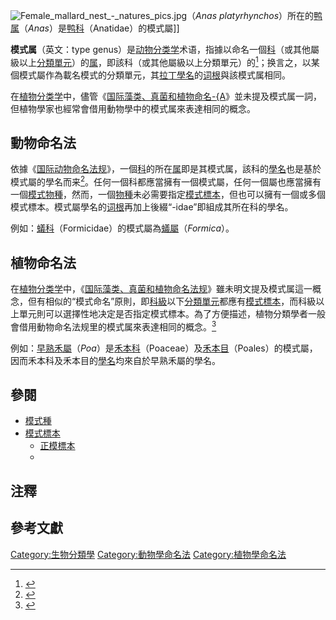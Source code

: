 [[File:Female_mallard_nest_-_natures_pics.jpg|thumb]]（''Anas platyrhynchos''）所在的[[鸭属|鸭属]]（''Anas''）是[[鸭科|鸭科]]（Anatidae）的模式屬]]

'''模式属'''（英文：type genus）是[[动物分类学|动物分类学]]术语，指據以命名一個[[科_(生物)|科]]（或其他屬級以上[[分類單元|分類單元]]）的[[属|属]]，即該科（或其他屬級以上分類單元）的{{le|载名模式|Name-bearing type}}<ref>{{cite book |editor=古生物学名词审定委员会 |title=古生物学名词 |edition=(2版) |publisher=[[科学出版社|科学出版社]] |location=[[北京|北京]] |year=2009 |isbn=978-7-03-025433-7 |url=https://www.termonline.cn/word/255644/1 |via=[[术语在线|术语在线]]（''www.termonline.cn''） |access-date=2021-06-29 |archive-date=2021-07-13 |archive-url=https://web.archive.org/web/20210713165032/https://www.termonline.cn/word/255644/1 |dead-url=no }}{{zh-cn}}</ref>；换言之，以某個模式屬作為載名模式的分類單元，其[[拉丁學名|拉丁學名]]的[[词根|词根]]與該模式属相同。

在[[植物分类学|植物分类学]]中，儘管《[[国际藻类、真菌和植物命名法规|国际藻类、真菌和植物命名-{A]]》並未提及模式属一詞，但植物學家也經常會借用動物學中的模式属來表達相同的概念。

==動物命名法==
依據《[[国际动物命名法规|国际动物命名法规]]》，一個[[科_(生物)|科]]的{{le|模式 (生物學)|Type (biology)|模式}}所在[[属|属]]即是其模式属，該科的[[學名|學名]]也是基於模式屬的學名而来<ref>{{Cite web |url=http://www.nhm.ac.uk/hosted-sites/iczn/code/index.jsp?article=63&nfv= |title=ICZN Code Art. 63. "Name-bearing types." |access-date=2020-12-30 |archive-date=2016-03-04 |archive-url=https://web.archive.org/web/20160304112728/http://www.nhm.ac.uk/hosted-sites/iczn/code/index.jsp?article=63&nfv= |dead-url=no }}</ref>。任何一個科都應當擁有一個模式屬，任何一個屬也應當擁有一個[[模式物種|模式物種]]，然而，一個[[物種|物種]]未必需要指定[[模式標本|模式標本]]，但也可以擁有一個或多個模式標本。模式屬學名的[[词根|词根]]再加上後綴“-idae”{{NoteTag|在动物命名法中，“-idae”為科級分類單元的學名慣用後綴。}}即組成其所在科的學名。

例如：[[蟻科|蟻科]]（Formicidae）的模式屬為[[蟻屬|蟻屬]]（''Formica''）。

==植物命名法==
在[[植物分类学|植物分类学]]中，《[[国际藻类、真菌和植物命名法规|国际藻类、真菌和植物命名法规]]》雖未明文提及模式属這一概念，但有相似的“模式命名”原則，即[[科_(生物)|科級]]以下[[分類單元|分類單元]]都應有[[模式標本|模式標本]]，而科級以上單元則可以選擇性地决定是否指定模式標本。為了方便描述，植物分類學者一般會借用動物命名法规里的模式属來表達相同的概念。<ref>{{cite book |author1=McNeill, J. |author2=Barrie, F.R. |author3=Buck, W.R. |author4=Demoulin, V. |author5=Greuter, W. |author6=Hawksworth, D.L. |author7=Herendeen, P.S. |author8=Knapp, S. |author9=Marhold, K. |author10=Prado, J. |author11=Prud'homme Van Reine, W.F. |author12=Smith, G.F. |author13=Wiersema, J.H. |author14=Turland, N.J. |year=2012 |title=''International Code of Nomenclature for algae, fungi, and plants (Melbourne Code) adopted by the Eighteenth International Botanical Congress Melbourne, Australia, July 2011'' |volume=Regnum Vegetabile 154 |publisher=A.R.G. Gantner Verlag KG |url=http://www.iapt-taxon.org/nomen/main.php?page=art10#10.7 |isbn=978-3-87429-425-6 |access-date=2020-12-30 |archive-date=2016-03-05 |archive-url=https://web.archive.org/web/20160305065510/http://www.iapt-taxon.org/nomen/main.php?page=art10#10.7 |dead-url=no }}</ref>

例如：[[早熟禾屬|早熟禾屬]]（''Poa''）是[[禾本科|禾本科]]（Poaceae）及[[禾本目|禾本目]]（Poales）的模式屬，因而禾本科及禾本目的[[學名|學名]]均來自於早熟禾屬的學名。

==參閱==
* [[模式種|模式種]]
* [[模式標本|模式標本]]
** [[正模標本|正模標本]]
** {{le|副模標本|Paratype}}

==注釋==
{{NoteFoot}}

==參考文獻==
{{Portal|生物学}}
{{Reflist}}

{{Authority control}}

[[Category:生物分類學|Category:生物分類學]]
[[Category:動物學命名法|Category:動物學命名法]]
[[Category:植物學命名法|Category:植物學命名法]]